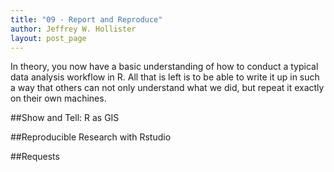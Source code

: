 ```yaml
---
title: "09 - Report and Reproduce"
author: Jeffrey W. Hollister
layout: post_page
---
```


In theory, you now have a basic understanding of how to conduct a typical data analysis workflow in R.  All that is left is to be able to write it up in such a way that others can not only understand what we did, but repeat it exactly on their own machines. 



##Show and Tell: R as GIS

##Reproducible Research with Rstudio

##Requests